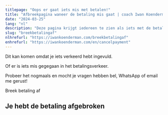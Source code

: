 ```yaml
---
titlepage: "Oops er gaat iets mis met betalen!"
title: "Afbreekpagina waneer de betaling mis gaat | coach Iwan Koenderman"
date: "2024-03-25"
lang: "nl"
description: "Deze pagina krijgt iedereen te zien als iets met de betaling mis gaat"
slug: "breekbetalingaf"
nlhrefurl: "https://iwankoenderman.com/breekbetalingaf"
enhrefurl: "https://iwankoenderman.com/en/cancelpayment"
--- 
```





Dit kan komen omdat je iets verkeerd hebt ingevuld.

Of er is iets mis gegegaan in het betalingsverkeer.

Probeer het nogmaals en mocht je vragen hebben bel, WhatsApp of email me gerust!

<Link to="/" className="button-cta" >Breek betaling af</Link>


## Je hebt de betaling afgebroken




   



    